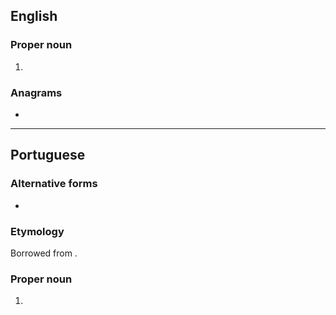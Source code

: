 {{also|æsir|aesir|Æsir}}
==English==

===Proper noun===
{{en-proper noun}}

# {{alternative spelling of|en|Æsir}}

===Anagrams===
* {{anagrams|en|a=aeirs|Aries|ERISA|Resia|aires|arise|raise|reais|serai}}

----

==Portuguese==

===Alternative forms===
* {{l|pt|Æsir}}

===Etymology===
Borrowed from {{bor|pt|non|æsir}}.

===Proper noun===
{{pt-proper noun|m-p}}

# {{lb|pt|Norse mythology}} {{l|en|Æsir}} {{gloss|the principal Norse gods}}